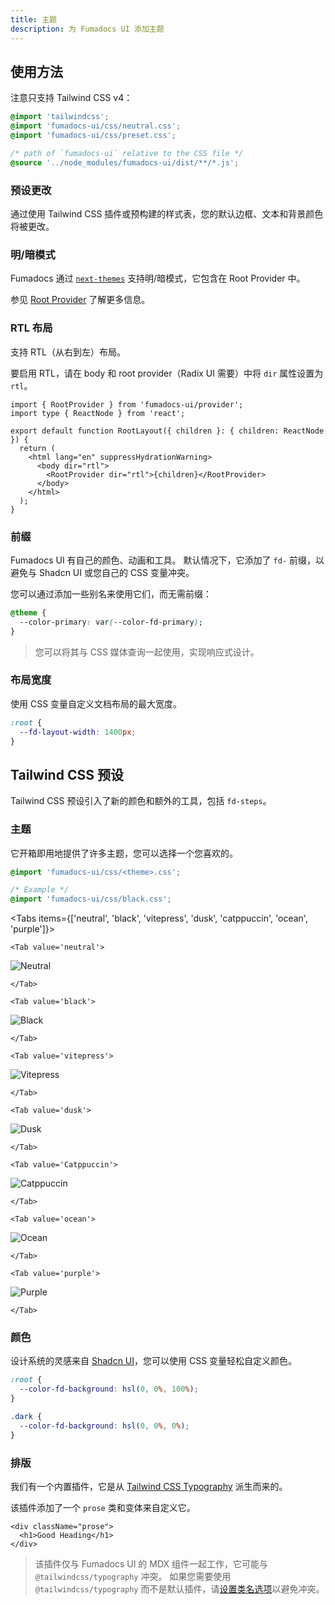```yaml
---
title: 主题
description: 为 Fumadocs UI 添加主题
---
```


## 使用方法

注意只支持 Tailwind CSS v4：

```css title="Tailwind CSS"
@import 'tailwindcss';
@import 'fumadocs-ui/css/neutral.css';
@import 'fumadocs-ui/css/preset.css';

/* path of `fumadocs-ui` relative to the CSS file */
@source '../node_modules/fumadocs-ui/dist/**/*.js';
```

### 预设更改

通过使用 Tailwind CSS 插件或预构建的样式表，您的默认边框、文本和背景颜色将被更改。

### 明/暗模式

Fumadocs 通过 [`next-themes`](https://github.com/pacocoursey/next-themes) 支持明/暗模式，它包含在 Root Provider 中。

参见 [Root Provider](/docs/layouts/root-provider#theme-provider) 了解更多信息。

### RTL 布局

支持 RTL（从右到左）布局。

要启用 RTL，请在 body 和 root provider（Radix UI 需要）中将 `dir` 属性设置为 `rtl`。

```tsx
import { RootProvider } from 'fumadocs-ui/provider';
import type { ReactNode } from 'react';

export default function RootLayout({ children }: { children: ReactNode }) {
  return (
    <html lang="en" suppressHydrationWarning>
      <body dir="rtl">
        <RootProvider dir="rtl">{children}</RootProvider>
      </body>
    </html>
  );
}
```

### 前缀

Fumadocs UI 有自己的颜色、动画和工具。
默认情况下，它添加了 `fd-` 前缀，以避免与 Shadcn UI 或您自己的 CSS 变量冲突。

您可以通过添加一些别名来使用它们，而无需前缀：

```css title="Tailwind CSS"
@theme {
  --color-primary: var(--color-fd-primary);
}
```

> 您可以将其与 CSS 媒体查询一起使用，实现响应式设计。

### 布局宽度

使用 CSS 变量自定义文档布局的最大宽度。

```css
:root {
  --fd-layout-width: 1400px;
}
```

<WidthTrigger />

## Tailwind CSS 预设

Tailwind CSS 预设引入了新的颜色和额外的工具，包括 `fd-steps`。

### 主题

它开箱即用地提供了许多主题，您可以选择一个您喜欢的。

```css
@import 'fumadocs-ui/css/<theme>.css';

/* Example */
@import 'fumadocs-ui/css/black.css';
```

<Tabs items={['neutral', 'black', 'vitepress', 'dusk', 'catppuccin', 'ocean', 'purple']}>

    <Tab value='neutral'>

![Neutral](/images/docs/themes/neutral.png)

    </Tab>

    <Tab value='black'>

![Black](/images/docs/themes/black.png)

    </Tab>

    <Tab value='vitepress'>

![Vitepress](/images/docs/themes/vitepress.png)

    </Tab>

    <Tab value='dusk'>

![Dusk](/images/docs/themes/dusk.png)

    </Tab>

    <Tab value='Catppuccin'>

![Catppuccin](/images/docs/themes/catppuccin.png)

    </Tab>

    <Tab value='ocean'>

![Ocean](/images/docs/themes/ocean.png)

    </Tab>

    <Tab value='purple'>

![Purple](/images/docs/themes/purple.png)

    </Tab>

</Tabs>

### 颜色

设计系统的灵感来自 [Shadcn UI](https://ui.shadcn.com)，您可以使用 CSS 变量轻松自定义颜色。

```css title="global.css"
:root {
  --color-fd-background: hsl(0, 0%, 100%);
}

.dark {
  --color-fd-background: hsl(0, 0%, 0%);
}
```

### 排版

我们有一个内置插件，它是从 [Tailwind CSS Typography](https://tailwindcss.com/docs/typography-plugin) 派生而来的。

该插件添加了一个 `prose` 类和变体来自定义它。

```tsx
<div className="prose">
  <h1>Good Heading</h1>
</div>
```

> 该插件仅与 Fumadocs UI 的 MDX 组件一起工作，它可能与 `@tailwindcss/typography` 冲突。
> 如果您需要使用 `@tailwindcss/typography` 而不是默认插件，请[设置类名选项](https://github.com/tailwindlabs/tailwindcss-typography/blob/main/README.md#changing-the-default-class-name)以避免冲突。 